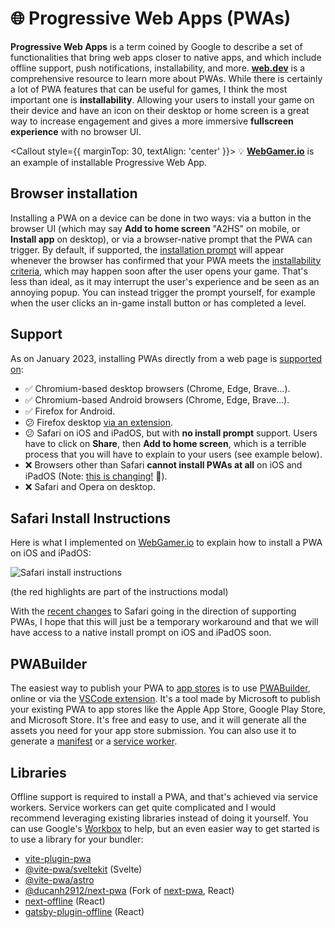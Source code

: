 
# 🌐 Progressive Web Apps (PWAs)

**Progressive Web Apps** is a term coined by Google to describe a set of functionalities that bring web apps closer to native apps, and which include offline support, push notifications, installability, and more. [**web.dev**](https://web.dev/learn/pwa/) is a comprehensive resource to learn more about PWAs. While there is certainly a lot of PWA features that can be useful for games, I think the most important one is **installability**. Allowing your users to install your game on their device and have an icon on their desktop or home screen is a great way to increase engagement and gives a more immersive **fullscreen experience** with no browser UI.

<Callout style={{ marginTop: 30, textAlign: 'center' }}>
  💡 [**WebGamer.io**](https://webgamer.io/) is an example of installable Progressive Web App.
</Callout>

## Browser installation

Installing a PWA on a device can be done in two ways: via a button in the browser UI (which may say **Add to home screen** "A2HS" on mobile, or **Install app** on desktop), or via a browser-native prompt that the PWA can trigger. By default, if supported, the [installation prompt](https://web.dev/learn/pwa/installation-prompt/) will appear whenever the browser has confirmed that your PWA meets the [installability criteria](https://web.dev/install-criteria/), which may happen soon after the user opens your game. That's less than ideal, as it may interrupt the user's experience and be seen as an annoying popup. You can instead trigger the prompt yourself, for example when the user clicks an in-game install button or has completed a level.

## Support

As on January 2023, installing PWAs directly from a web page is [supported on](https://caniuse.com/web-app-manifest):

- ✅ Chromium-based desktop browsers (Chrome, Edge, Brave...).
- ✅ Chromium-based Android browsers (Chrome, Edge, Brave...).
- ✅ Firefox for Android.
- 😕 Firefox desktop [via an extension](https://addons.mozilla.org/en-US/firefox/addon/pwas-for-firefox/).
- 😕 Safari on iOS and iPadOS, but with **no install prompt** support. Users have to click on **Share**, then **Add to home screen**, which is a terrible process that you will have to explain to your users (see example below).
- ❌ Browsers other than Safari **cannot install PWAs at all** on iOS and iPadOS (Note: [this is changing!](https://webkit.org/blog/13878/web-push-for-web-apps-on-ios-and-ipados/) 🎉).
- ❌ Safari and Opera on desktop.

## Safari Install Instructions

Here is what I implemented on [WebGamer.io](https://webgamer.io/) to explain how to install a PWA on iOS and iPadOS:

<p style={{ marginTop: 30, textAlign: 'center' }}>
  <img
    src="/safari-pwa-instructions.png"
    alt="Safari install instructions"
    style={{ display: 'block', margin: '0 auto', maxWidth: 600, width: '100%' }}
  />
</p>

<div style={{ margin: '24px auto', textAlign: 'center' }}>
  (the red highlights are part of the instructions modal)
</div>

With the [recent changes](https://webkit.org/blog/13878/web-push-for-web-apps-on-ios-and-ipados/) to Safari going in the direction of supporting PWAs, I hope that this will just be a temporary workaround and that we will have access to a native install prompt on iOS and iPadOS soon.

## PWABuilder

The easiest way to publish your PWA to [app stores](https://web.dev/learn/pwa/installation/#app-catalogs-and-stores) is to use [PWABuilder](https://www.pwabuilder.com/), online or via the [VSCode extension](https://marketplace.visualstudio.com/items?itemName=PWABuilder.pwa-studio). It's a tool made by Microsoft to publish your existing PWA to app stores like the Apple App Store, Google Play Store, and Microsoft Store. It's free and easy to use, and it will generate all the assets you need for your app store submission. You can also use it to generate a [manifest](https://web.dev/learn/pwa/web-app-manifest/) or a [service worker](https://web.dev/learn/pwa/service-workers/).

## Libraries

Offline support is required to install a PWA, and that's achieved via service workers. Service workers can get quite complicated and I would recommend leveraging existing libraries instead of doing it yourself. You can use Google's [Workbox](https://developer.chrome.com/docs/workbox/) to help, but an even easier way to get started is to use a library for your bundler:

- [vite-plugin-pwa](https://github.com/vite-pwa/vite-plugin-pwa)
- [@vite-pwa/sveltekit](https://github.com/vite-pwa/sveltekit) (Svelte)
- [@vite-pwa/astro](https://github.com/vite-pwa/astro)
- [@ducanh2912/next-pwa](https://github.com/DuCanhGH/next-pwa) (Fork of [next-pwa](https://github.com/shadowwalker/next-pwa), React)
- [next-offline](https://github.com/hanford/next-offline) (React)
- [gatsby-plugin-offline](https://github.com/gatsbyjs/gatsby/tree/master/packages/gatsby-plugin-offline) (React)
